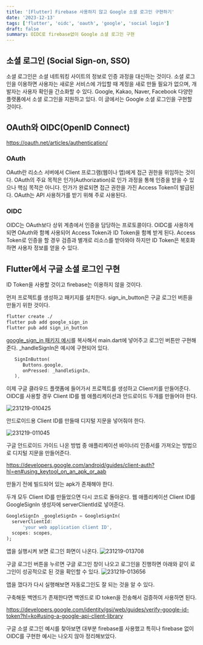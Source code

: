 ```yaml
---
title: '[Flutter] Firebase 사용하지 않고 Google 소셜 로그인 구현하기'
date: '2023-12-13'
tags: ['flutter', 'oidc', 'oauth', 'google', 'social login']
draft: false
summary: OIDC로 firebase없이 Google 소셜 로그인 구현
---
```


## 소셜 로그인 (Social Sign-on, SSO)

소셜 로그인은 소셜 네트워킹 사이트의 정보로 인증 과정을 대신하는 것이다.
소셜 로그인을 이용하면 사용자는 새로운 서비스에 가입할 때 계정을 새로 만들 필요가 없으며, 개발자는 사용자 확인을 간소화할 수 있다.
Google, Kakao, Naver, Facebook 다양한 플랫폼에서 소셜 로그인을 지원하고 있다.
이 글에서는 Google 소셜 로그인을 구현할 것이다.

## OAuth와 OIDC(OpenID Connect)

https://oauth.net/articles/authentication/

### OAuth

OAuth란 리소스 서버에서 Client 프로그램(웹이나 앱)에게 접근 권한을 위임하는 것이다.
OAuth의 주요 목적은 인가(Authorization)로 인가 과정을 통해 인증을 받을 수 있으나 핵심 목적은 아니다.
인가가 완료되면 접근 권한을 가진 Access Token이 발급된다.
OAuth는 API 사용허가를 받기 위해 주로 사용된다.

### OIDC

OIDC는 OAuth보다 상위 계층에서 인증을 담당하는 프로토콜이다.
OIDC를 사용하게 되면 OAuth와 함꼐 사용되어 Access Token과 ID Token을 함꼐 받게 된다.
Access Token로 인증을 할 경우 검증과 별개로 리소스를 받아와야 하지만 ID Token은 복호화 하면 사용자 정보를 얻을 수 있다.

## Flutter에서 구글 소셜 로그인 구현

ID Token을 사용할 것이고 firebase는 이용하지 않을 것이다.

먼저 프로젝트를 생성하고 패키지를 설치한다. sign_in_button은 구글 로그인 버튼을 만들기 위한 것이다.

```bash
flutter create ./
flutter pub add google_sign_in
flutter pub add sign_in_button
```

[google_sign_in 패키지 예시](https://pub.dev/packages/google_sign_in/example)를 복사해서 main.dart에 넣어주고 로그인 버튼만 구현해 준다. \_handleSignIn은 예시에 구현되어 있다.

```dart:main.dart
   SignInButton(
      Buttons.google,
      onPressed: _handleSignIn,
   ),
```

이제 구글 클라우드 플랫폼에 들어가서 프로젝트를 생성하고 Client키를 만들어준다. OIDC를 사용할 경우 Client ID를 웹 애플리케이션과 안드로이드 두개를 만들어야 한다.

![231219-010425](/static/images/google-oauth/231219-010425.png)

안드로이드용 Client ID를 만들때 디지털 지문을 넣어줘야 한다.

![231219-011045](/static/images/google-oauth/231219-011045.png)

구글 안드로이드 가이드 나온 방법 중 애플리케이션 바이너리 인증서를 가져오는 방법으로 디지털 지문을 만들어준다.

https://developers.google.com/android/guides/client-auth?hl=en#using_keytool_on_an_apk_or_aab

만들기 전에 빌드되어 있는 apk가 존재해야 한다.

두개 모두 Client ID를 만들었으면 다시 코드로 돌아온다.
웹 애플리케이션 Client ID를 GoogleSignIn 생성자에 serverClientId로 넣어준다.

```dart:main.dart
GoogleSignIn _googleSignIn = GoogleSignIn(
  serverClientId:
      'your web application client ID',
  scopes: scopes,
);
```

앱을 실행시켜 보면 로그인 화면이 나온다.
![231219-013708](/static/images/google-oauth/231219-013708.png)

구글 로그인 버튼을 누르면 구글 로그인 창이 나오고 로그인을 진행하면 아래와 같이 로그인이 성공적으로 된 것을 확인할 수 있다.
![231219-013656](/static/images/google-oauth/231219-013656.png)

앱을 껐다가 다시 실행해보면 자동로그인도 잘 되는 것을 알 수 있다.

구축해둔 백엔드가 존재한다면 백엔드로 ID token을 전송해서 검증하여 사용하면 된다.

https://developers.google.com/identity/gsi/web/guides/verify-google-id-token?hl=ko#using-a-google-api-client-library

구글 소셜 로그인 예시를 찾아보면 대부분 firebase를 사용했고 특히나 firebase 없이 OIDC를 구현한 예시는 나오지 않아 정리해보았다.
